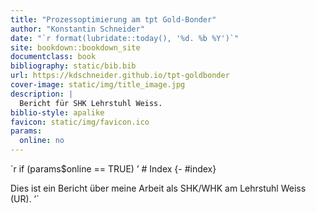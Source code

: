 ```yaml
--- 
title: "Prozessoptimierung am tpt Gold-Bonder"
author: "Konstantin Schneider"
date: "`r format(lubridate::today(), '%d. %b %Y')`"
site: bookdown::bookdown_site
documentclass: book
bibliography: static/bib.bib
url: https://kdschneider.github.io/tpt-goldbonder
cover-image: static/img/title_image.jpg
description: |
  Bericht für SHK Lehrstuhl Weiss. 
biblio-style: apalike
favicon: static/img/favicon.ico
params: 
  online: no
---
```


`r if (params$online == TRUE) '
# Index {- #index}

Dies ist ein Bericht über meine Arbeit als SHK/WHK am Lehrstuhl Weiss (UR).
'`
